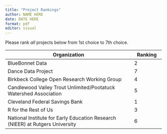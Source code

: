 ```yaml
---
title: "Project Rankings"
author: NAME HERE
date: DATE HERE
format: pdf
editor: visual
---
```


Please rank *all* projects below from 1st choice to 7th choice.

| Organization                                                                  | Ranking |
|----------------------------------------------------------|--------------|
| BlueBonnet Data                                                               |   2      |
| Dance Data Project                                                            |   7      |
| Birkbeck College Open Research Working Group                                  |   4      |
| Candlewood Valley Trout Unlimited/Pootatuck Watershed Association             |   5      |
| Cleveland Federal Savings Bank                                                |   1      |
| R for the Rest of Us                                                          |   3      |
| National Institute for Early Education Research (NIEER) at Rutgers University |   6      |
